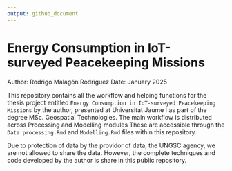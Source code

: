 ```yaml
---
output: github_document
---
```


# Energy Consumption in IoT-surveyed Peacekeeping Missions

Author: Rodrigo Malagón Rodríguez
Date: January 2025

This repository contains all the workflow and helping functions for the thesis project entitled
`Energy Consumption in IoT-surveyed Peacekeeping Missions` by the author, presented at Universitat Jaume I as part of the degree MSc. Geospatial Technologies. The main workflow is distributed across Processing and Modelling modules
These are accessible through the `Data processing.Rmd` and `Modelling.Rmd` files within this repository.

Due to protection of data by the providor of data, the UNGSC agency, we are not allowed to share the data. However, the complete techniques and code developed by the author is share in this public repository.